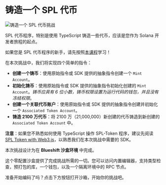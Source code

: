 
# 铸造一个 SPL 代币

![铸造一个 SPL 代币挑战](/graphics/challenge-banners/typescript-mint-an-spl-token.png)

SPL 代币程序，特别是使用 TypeScript 铸造一些代币，应该是您作为 Solana 开发者旅程的起点。

如果您是 SPL 代币程序的新手，请先按照[本课程](/zh-CN/courses/spl-token-with-web3js)学习！

在本次挑战中，我们将实现四个简单的指令：

- **创建一个铸币**：使用原始指令或 SDK 提供的抽象指令创建一个 `Mint Account`。
- **初始化铸币**：使用原始指令或 SDK 提供的抽象指令初始化创建的 `Mint Account`。*铸币应具有 6 位小数，铸币权限设置为运行代码的钱包，并且没有冻结权限*。
- **创建一个关联代币账户**：使用原始指令或 SDK 提供的抽象指令创建并初始化一个 `Associated Token Account`。
- **铸造 2100 万代币**：将 2100 万（21,000,000）新创建的代币铸造到新创建的 `Associated Token Account` 中。

**注意**：如果您不熟悉如何使用 TypeScript 操作 SPL-Token 程序，建议先阅读 [SPL Token with Web3.js](/zh-CN/courses/spl-token-with-web3js)，以熟悉我们在本次挑战中需要的 SDK。

<ArticleSection name="Blueshift 沙盒环境" id="blueshift-sandbox-environment" level="h2" />

本次挑战设计为在 **Blueshift 沙盒环境** 中完成。

这个零配置沙盒提供了完成挑战所需的一切。您可以访问内置编辑器，支持类型检查，预打包的库，一个钱包，以及一个隔离环境中的 RPC 节点。

准备开始编码了吗？点击下方按钮打开沙箱，开始你的挑战吧。
